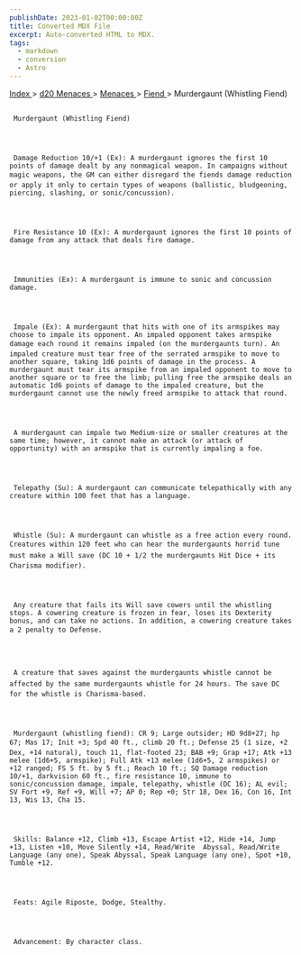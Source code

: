 ```yaml
---
publishDate: 2023-01-02T00:00:00Z
title: Converted MDX File
excerpt: Auto-converted HTML to MDX.
tags:
  - markdown
  - conversion
  - Astro
---
```


[
Index
](-index) >
[
d20 Menaces
](menaces-d20-index) >
[
Menaces
](menaces-d20-menaces-index) >
[
Fiend
](menaces-d20-menaces-fiend-index) > Murdergaunt (Whistling Fiend)

##

     Murdergaunt (Whistling Fiend)




     Damage Reduction 10/+1 (Ex): A murdergaunt ignores the first 10 points of damage dealt by any nonmagical weapon. In campaigns without magic weapons, the GM can either disregard the fiends damage reduction or apply it only to certain types of weapons (ballistic, bludgeoning, piercing, slashing, or sonic/concussion).




     Fire Resistance 10 (Ex): A murdergaunt ignores the first 10 points of damage from any attack that deals fire damage.




     Immunities (Ex): A murdergaunt is immune to sonic and concussion damage.




     Impale (Ex): A murdergaunt that hits with one of its armspikes may choose to impale its opponent. An impaled opponent takes armspike damage each round it remains impaled (on the murdergaunts turn). An impaled creature must tear free of the serrated armspike to move to another square, taking 1d6 points of damage in the process. A murdergaunt must tear its armspike from an impaled opponent to move to another square or to free the limb; pulling free the armspike deals an automatic 1d6 points of damage to the impaled creature, but the murdergaunt cannot use the newly freed armspike to attack that round.




     A murdergaunt can impale two Medium-size or smaller creatures at the same time; however, it cannot make an attack (or attack of opportunity) with an armspike that is currently impaling a foe.




     Telepathy (Su): A murdergaunt can communicate telepathically with any creature within 100 feet that has a language.




     Whistle (Su): A murdergaunt can whistle as a free action every round. Creatures within 120 feet who can hear the murdergaunts horrid tune must make a Will save (DC 10 + 1/2 the murdergaunts Hit Dice + its Charisma modifier).




     Any creature that fails its Will save cowers until the whistling stops. A cowering creature is frozen in fear, loses its Dexterity bonus, and can take no actions. In addition, a cowering creature takes a 2 penalty to Defense.




     A creature that saves against the murdergaunts whistle cannot be affected by the same murdergaunts whistle for 24 hours. The save DC for the whistle is Charisma-based.




     Murdergaunt (whistling fiend): CR 9; Large outsider; HD 9d8+27; hp 67; Mas 17; Init +3; Spd 40 ft., climb 20 ft.; Defense 25 (1 size, +2 Dex, +14 natural), touch 11, flat-footed 23; BAB +9; Grap +17; Atk +13 melee (1d6+5, armspike); Full Atk +13 melee (1d6+5, 2 armspikes) or +12 ranged; FS 5 ft. by 5 ft.; Reach 10 ft.; SQ Damage reduction 10/+1, darkvision 60 ft., fire resistance 10, immune to sonic/concussion damage, impale, telepathy, whistle (DC 16); AL evil; SV Fort +9, Ref +9, Will +7; AP 0; Rep +0; Str 18, Dex 16, Con 16, Int 13, Wis 13, Cha 15.




     Skills: Balance +12, Climb +13, Escape Artist +12, Hide +14, Jump +13, Listen +10, Move Silently +14, Read/Write  Abyssal, Read/Write Language (any one), Speak Abyssal, Speak Language (any one), Spot +10, Tumble +12.




     Feats: Agile Riposte, Dodge, Stealthy.




     Advancement: By character class.
